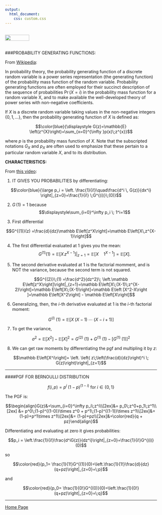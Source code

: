 ```yaml
---
output: 
  html_document:
    css: custom.css
---
```


<br>
<a href="http://rinterested.github.io/statistics/index.html">
<img HEIGHT="20" WIDTH="80" src="https://cloud.githubusercontent.com/assets/9312897/10556783/a27a26fa-745c-11e5-9b1a-2d5bd737387a.PNG"></a>
<br><br>


###PROBABILITY GENERATING FUNCTIONS:

From [Wikipedia](https://en.wikipedia.org/wiki/Probability-generating_function):

In probability theory, the probability generating function of a discrete random variable is a power series representation (the generating function) of the probability mass function of the random variable. Probability generating functions are often employed for their succinct description of the sequence of probabilities $\Pr(X = i)$ in the probability mass function for a random variable X, and to make available the well-developed theory of power series with non-negative coefficients.


If $X$ is a discrete random variable taking values in the non-negative integers $\{0,1, \dots\}$, then the probability generating function of $X$ is defined as:

$$\color{blue}{\displaystyle G(z)=\mathbb{E} \left(z^{X}\right)=\sum_{x=0}^{\infty }p(x)\;z^{x}}$$

where $p$ is the probability mass function of $X$. Note that the subscripted notations $G_X$ and $p_X$ are often used to emphasize that these pertain to a particular random variable $X$, and to its distribution.

**CHARACTERISTICS:**

From [this video](https://youtu.be/T1Q1v5wLJNo?list=PL87AE7DAE546FCD8E):

1. IT GIVES YOU PROBABILITIES by differentiating:

$$\color{blue}{\large p_i = \left. \frac{1}{i!}\quad\frac{d^i \, G(z)}{dx^i} \right|_{z=0}=\frac{1}{i!} \;G^{(i)}\;(0)}$$

2. $G\,(1)=1$ because 
$$\displaystyle\sum_{i=0}^\infty p_i \; 1^i=1$$

3. First differential 

$$G^{(1)}(z) =\frac{d}{dz}\mathbb E\left[z^X\right]=\mathbb E\left[X\,z^{X-1}\right]$$

4. The first differential evaluated at $1$ gives you the mean: 
$$G^{(1)}(1) =\left.\mathbb E\left[X\,z^{X-1}\right]\right|_{z=1}=\mathbb E\left[X\quad1^{X-1}\right]= \mathbb E[X].$$

5. The second derivative evaluated at $1$ is the factorial momment, and is NOT the variance, because the second term is not squared.

$$G^{(2)}\;(1) =\frac{d^2}{dz^2}\; \left.\mathbb E\left[z^X\right]\right|_{z=1}=\mathbb E\left[X\;(X-1)\;z^{X-2}\right]=\mathbb E\left[X\;(X-1)\right]=\mathbb E\left [X^2-X\right ]=\mathbb E\left[X^2\right] - \mathbb E\left[X\right]$$

6. Generalizing, then, the $i$-th derivative evaluated at $1$ is the $i$-th factorial moment:

$$G^{(i)}\;(1)= \mathbb E\left[X\;(X-1)\;\cdots\;(X-i+1)\right]$$ 

7. To get the variance, 

$$\sigma^2=\mathbb E\left[X^2\right]-\mathbb E\left[X\right]^2=G^{(2)}\;(1)+G^{(1)}\;(1)-\left[G^{(1)}\;(1)\right]^2$$

8. We can get raw moments by differentiating the pgf and multipling it by $z$: 

$$\mathbb E\left[X^i\right]=  \left. \left( z\;\left(\frac{d}{dz}\right)^i \; G(z)\right)\right|_{z=1}$$

---

####PGF FOR BERNOULLI DISTRIBUTION

$$f(i,p)= p^i\;(1-p)^{(1-i)} \text{  for  }i\in \{0,1\}$$

The PGF is:

$$\begin{align}G(z)&=\sum_{i=0}^\infty p_i\;z^i\\[2ex]&= p_0\;z^0+p_1\;z^1\\[2ex] &= p^0\;(1-p)^{(1-0)}\times z^0 + p^1\;(1-p)^{(1-1)}\times z^1\\[2ex]&= (1-p)+p^1\times z^1\\[2ex]&= (1-p)+pz\\[2ex]&=\color{red}{q + pz}\end{align}$$

Differentiating and evaluating at zero it gives probabilities:

$$p_i = \left.\frac{1}{i!}\frac{d^iG(z)}{dz^i}\right|_{z=0}=\frac{1}{i!}G^{(i)}(0)$$

so

$$\color{red}{p_1= \frac{1}{1!}G^{(1)}(0)=\left.\frac{1}{1!}\frac{d}{dz}(q+pz)\right|_{z=0}=\;p}$$

and

$$\color{red}{p_0= \frac{1}{0!}G^{(0)}(0)=\left.\frac{1}{0!}(q+pz)\right|_{z=0}=\;q}$$


---

<a href="http://rinterested.github.io/statistics/index.html">Home Page</a>
